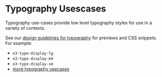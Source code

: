 
<Meta title="sustainable-views/o3-foundation/o3-typography/Usecases" />

# Typography Usescases

Typography use-cases provide low level typography styles for use in a variety of contexts.

See our [design guidelines for typography](https://origami-beta.ft.com/sustainable-views/guides/typography/) for previews and CSS snippets.
For example:

- `o3-type-display-lg`
- `o3-type-display-md`
- `o3-type-display-sm`
- [more typography usecases](https://origami-beta.ft.com/sustainable-views/guides/typography/)

